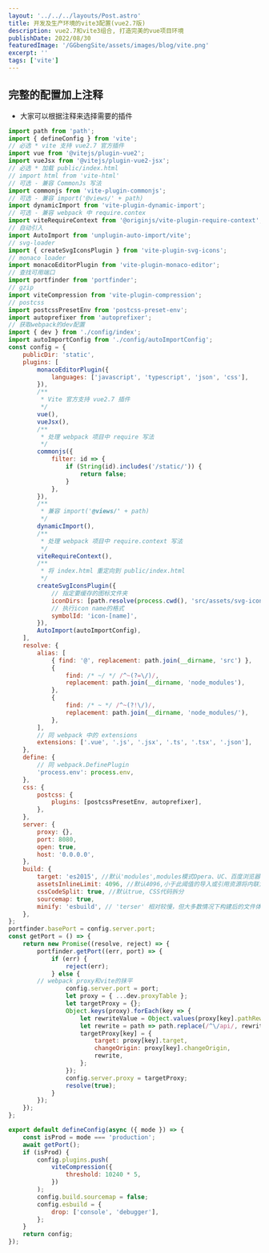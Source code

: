 ```yaml
---
layout: '../../../layouts/Post.astro'
title: 开发及生产环境的vite3配置(vue2.7版)
description: vue2.7和vite3组合, 打造完美的vue项目环境
publishDate: 2022/08/30
featuredImage: '/GGbengSite/assets/images/blog/vite.png'
excerpt: ''
tags: ['vite']
---
```

## 完整的配置加上注释
- 大家可以根据注释来选择需要的插件

```javascript
import path from 'path';
import { defineConfig } from 'vite';
// 必选 * vite 支持 vue2.7 官方插件
import vue from '@vitejs/plugin-vue2';
import vueJsx from '@vitejs/plugin-vue2-jsx';
// 必选 * 加载 public/index.html
// import html from 'vite-html'
// 可选 - 兼容 CommonJs 写法
import commonjs from 'vite-plugin-commonjs';
// 可选 - 兼容 import('@views/' + path)
import dynamicImport from 'vite-plugin-dynamic-import';
// 可选 - 兼容 webpack 中 require.contex
import viteRequireContext from '@originjs/vite-plugin-require-context';
// 自动引入
import AutoImport from 'unplugin-auto-import/vite';
// svg-loader
import { createSvgIconsPlugin } from 'vite-plugin-svg-icons';
// monaco loader
import monacoEditorPlugin from 'vite-plugin-monaco-editor';
// 查找可用端口
import portfinder from 'portfinder';
// gzip
import viteCompression from 'vite-plugin-compression';
// postcss
import postcssPresetEnv from 'postcss-preset-env';
import autoprefixer from 'autoprefixer';
// 获取webpack的dev配置
import { dev } from './config/index';
import autoImportConfig from './config/autoImportConfig';
const config = {
	publicDir: 'static',
	plugins: [
		monacoEditorPlugin({
			languages: ['javascript', 'typescript', 'json', 'css'],
		}),
		/**
		 * Vite 官方支持 vue2.7 插件
		 */
		vue(),
		vueJsx(),
		/**
		 * 处理 webpack 项目中 require 写法
		 */
		commonjs({
			filter: id => {
				if (String(id).includes('/static/')) {
					return false;
				}
			},
		}),
		/**
		 * 兼容 import('@views/' + path)
		 */
		dynamicImport(),
		/**
		 * 处理 webpack 项目中 require.context 写法
		 */
		viteRequireContext(),
		/**
		 * 将 index.html 重定向到 public/index.html
		 */
		createSvgIconsPlugin({
			// 指定要缓存的图标文件夹
			iconDirs: [path.resolve(process.cwd(), 'src/assets/svg-icon')],
			// 执行icon name的格式
			symbolId: 'icon-[name]',
		}),
		AutoImport(autoImportConfig),
	],
	resolve: {
		alias: [
			{ find: '@', replacement: path.join(__dirname, 'src') },
			{
				find: /* ~/ */ /^~(?=\/)/,
				replacement: path.join(__dirname, 'node_modules'),
			},
			{
				find: /* ~ */ /^~(?!\/)/,
				replacement: path.join(__dirname, 'node_modules/'),
			},
		],
		// 同 webpack 中的 extensions
		extensions: ['.vue', '.js', '.jsx', '.ts', '.tsx', '.json'],
	},
	define: {
		// 同 webpack.DefinePlugin
		'process.env': process.env,
	},
	css: {
		postcss: {
			plugins: [postcssPresetEnv, autoprefixer],
		},
	},
	server: {
		proxy: {},
		port: 8080,
		open: true,
		host: '0.0.0.0',
	},
	build: {
		target: 'es2015', //默认'modules',modules模式Opera、UC、百度浏览器不支持，由于对于移动端，不建议设置modules模式
		assetsInlineLimit: 4096, //默认4096,小于此阈值的导入或引用资源将内联为 base64 编码，以避免额外的 http 请求
		cssCodeSplit: true, //默认true, CSS代码拆分
		sourcemap: true,
		minify: 'esbuild', // 'terser' 相对较慢，但大多数情况下构建后的文件体积更小。'esbuild' 最小化混淆更快但构建后的文件相对更大。
	},
};
portfinder.basePort = config.server.port;
const getPort = () => {
	return new Promise((resolve, reject) => {
		portfinder.getPort((err, port) => {
			if (err) {
				reject(err);
			} else {
        // webpack proxy和vite的抹平
				config.server.port = port;
				let proxy = { ...dev.proxyTable };
				let targetProxy = {};
				Object.keys(proxy).forEach(key => {
					let rewriteValue = Object.values(proxy[key].pathRewrite)[0];
					let rewrite = path => path.replace(/^\/api/, rewriteValue || '');
					targetProxy[key] = {
						target: proxy[key].target,
						changeOrigin: proxy[key].changeOrigin,
						rewrite,
					};
				});
				config.server.proxy = targetProxy;
				resolve(true);
			}
		});
	});
};

export default defineConfig(async ({ mode }) => {
	const isProd = mode === 'production';
	await getPort();
	if (isProd) {
		config.plugins.push(
			viteCompression({
				threshold: 10240 * 5,
			})
		);
		config.build.sourcemap = false;
		config.esbuild = {
			drop: ['console', 'debugger'],
		};
	}
	return config;
});
```
